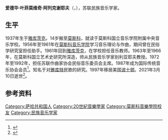 {{同名人物|阿列克谢耶夫|阿列克谢耶夫}}
{{Infobox person
| 姓名     = 爱德华·阿列克谢耶夫
| 图像     = 
| 出生日期 = 1937年12月4日
| 出生地点 = {{URS}}[[俄罗斯苏维埃联邦社会主义共和国|俄罗斯苏维埃联邦社会主义共和国]][[雅库特苏维埃社会主义自治共和国|雅库特苏维埃社会主义自治共和国]][[雅库茨克|雅库茨克]]
| 逝世日期 = {{Death date and age|2021|3|10|1937|12|4}}
| 逝世地点 = {{USA}}[[麻薩諸塞州|麻薩諸塞州]][[波士顿|波士顿]]
| 母校     = [[莫斯科音乐学院|莫斯科音乐学院]]
| 职业     = [[民族音乐学|民族音乐学]]家
| 知名原因 = 
| 奖项     = 
}}
'''爱德华·叶菲莫维奇·阿列克谢耶夫'''（{{lang-ru|Эдуард Ефимович Алексеев}}，{{bd|1937年|12月4日|2021年|3月10日|catIdx=Alekseev}}），苏联民族音乐学家。

==生平==
1937年生于[[雅库茨克|雅库茨克]]。14岁搬至[[莫斯科|莫斯科]]，就读于莫斯科国立音乐学院附属中央音乐学校。1956年至1961年在[[莫斯科音乐学院|莫斯科音乐学院]]学习音乐理论与作曲，期间曾在民俗学研究室担任助手。1961年回到[[雅库茨克|雅库茨克]]，在学校担任音乐教师。1963年至1966年，在莫斯科国立艺术史研究所深造，师从民族音乐学家别利亚耶夫教授。1972年至1992年，担任苏联作曲家协会民俗音乐委员会主席。1987年成为国际传统音乐协会会员<ref>{{cite journal |author1=Anna S. Larionova |author2=Robin P. Harris |title=Eduard Alekseyev: One of the Founders of Sakha Ethnomusicology |journal=GIALens |volume=7 |issue=3 |date=2013 |url=https://www.diu.edu/documents/gialens/Vol7-3/Larionova-Harris_Alekseyev.pdf |language=en}}</ref>。知名于对[[雅库特|雅库特]]民歌的研究。1997年移居美国[[波士顿|波士顿]]。2021年3月10日逝世<ref>{{cite web |title=Ушел из жизни известный якутянин |url=https://sakhalife.ru/ushel-iz-zhizni-izvestnyj-muzykoved-eduard-alekseev/ |language=ru |date=2021-03-12}}</ref>。

==参考资料==
{{reflist}}
{{Authority control}}
{{DEFAULTSORT:Alekseev, Eduard}}
[[Category:萨哈共和国人|Category:萨哈共和国人]]
[[Category:20世紀音樂學家|Category:20世紀音樂學家]]
[[Category:莫斯科音樂學院校友|Category:莫斯科音樂學院校友]]
[[Category:民族音乐学家|Category:民族音乐学家]]